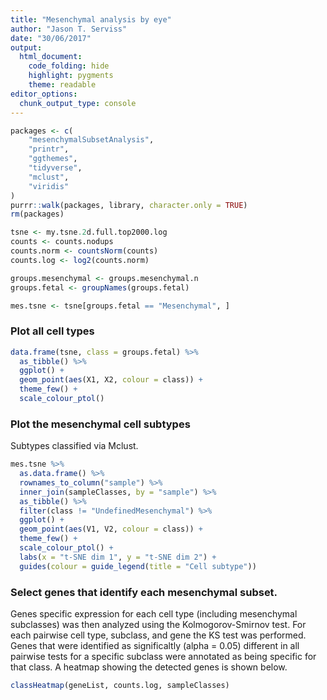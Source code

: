 ```yaml
---
title: "Mesenchymal analysis by eye"
author: "Jason T. Serviss"
date: "30/06/2017"
output:
  html_document:
    code_folding: hide
    highlight: pygments
    theme: readable
editor_options: 
  chunk_output_type: console
---
```


```r
packages <- c(
    "mesenchymalSubsetAnalysis", 
    "printr",
    "ggthemes",
    "tidyverse",
    "mclust",
    "viridis"
)
purrr::walk(packages, library, character.only = TRUE)
rm(packages)
```

```r
tsne <- my.tsne.2d.full.top2000.log
counts <- counts.nodups
counts.norm <- countsNorm(counts)
counts.log <- log2(counts.norm)

groups.mesenchymal <- groups.mesenchymal.n
groups.fetal <- groupNames(groups.fetal)

mes.tsne <- tsne[groups.fetal == "Mesenchymal", ]
```

### Plot all cell types 

```r
data.frame(tsne, class = groups.fetal) %>%
  as_tibble() %>%
  ggplot() +
  geom_point(aes(X1, X2, colour = class)) +
  theme_few() +
  scale_colour_ptol()
```

### Plot the mesenchymal cell subtypes
Subtypes classified via Mclust.

```r
mes.tsne %>%
  as.data.frame() %>%
  rownames_to_column("sample") %>%
  inner_join(sampleClasses, by = "sample") %>%
  as_tibble() %>%
  filter(class != "UndefinedMesenchymal") %>%
  ggplot() +
  geom_point(aes(V1, V2, colour = class)) +
  theme_few() +
  scale_colour_ptol() +
  labs(x = "t-SNE dim 1", y = "t-SNE dim 2") +
  guides(colour = guide_legend(title = "Cell subtype"))
```

### Select genes that identify each mesenchymal subset.
Genes specific expression for each cell type (including mesenchymal subclasses)
was then analyzed using the Kolmogorov-Smirnov test. For each pairwise cell type,
subclass, and gene the KS test was performed. Genes that were identified as 
significaltly (alpha = 0.05) different in all pairwise tests for a specific 
subclass were annotated as being specific for that class. A heatmap showing the
detected genes is shown below.

```r
classHeatmap(geneList, counts.log, sampleClasses)
```
